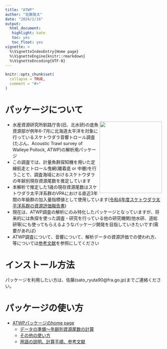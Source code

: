 ---
title: "ATWP"
auther: "佐藤隆太"
date: "2024/2/16"
output: 
  html_document:
   highlight: kate
   toc: yes
   toc_float: yes
vignette: >
  %\VignetteIndexEntry{Home page}
  %\VignetteEngine{knitr::rmarkdown}
  %\VignetteEncoding{UTF-8}
---

```{r, include = FALSE}
knitr::opts_chunk$set(
  collapse = TRUE,
  comment = "#>"
)
```


# パッケージについて
<img src="https://github.com/Norogenge/Norogenge.github.io/blob/main/ATWP/ATWP_logo.png" align="right" width="200" height="230" class="logo"/>

- 水産資源研究所釧路庁舎(旧、北水研)の底魚資源部が例年6-7月に北海道太平洋を対象に行っているスケトウダラ音響トロール調査(たぶん、Acoustic Trawl survey of Walleye Pollock, ATWP)の解析用パッケージ  
- この調査では、計量魚群探知機を用いた定線航走とトロール曳網(離着底 or 中層)を行うことで、調査海域におけるスケトウダラの年齢別現存資源尾数を推定しています  
- 本解析で推定した1歳の現存資源尾数はスケトウダラ太平洋系群のVPAにおける直近3年間の年級群の加入量指標値として使用しています([令和4年度スケトウダラ太平洋系群の資源評価報告書](https://abchan.fra.go.jp/wpt/wp-content/uploads/2023/07/details_2022_12.pdf))  
- 現在は、ATWP調査の解析にのみ特化したパッケージとなっていますが、将来的には魚探を使った調査・研究を行っている他の研究機関(他水研、道総研等)にも使ってもらえるようなパッケージ開発を目指していきたいです(需要があれば)  
- ATWP調査について、音響について、解析データの資源評価での使われ方、等については[参考文献](https://norogenge.github.io/ATWP/doc/term-and-procedure.html)を参照にしてください  


# インストール方法
パッケージを利用したい方は、佐藤(sato_ryuta90@fra.go.jp)までご連絡ください。

# パッケージの使い方
- [ATWPパッケージのhome page](https://norogenge.github.io/ATWP/home.html)
  - [データの準備～年齢別資源尾数の計算](https://norogenge.github.io/ATWP/doc/how-to-use_1.html)
  - [その他の使い方](https://norogenge.github.io/ATWP/doc/how-to-use_2.html)
  - [用語の説明、計算手順、参考文献](https://norogenge.github.io/ATWP/doc/term-and-procedure.html)
